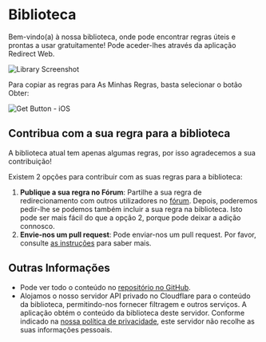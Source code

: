 # Biblioteca

Bem-vindo(a) à nossa biblioteca, onde pode encontrar regras úteis e prontas a usar gratuitamente! Pode aceder-lhes através da aplicação Redirect Web.

![Library Screenshot](/img/library-screenshot.webp)

Para copiar as regras para As Minhas Regras, basta selecionar o botão Obter:

![Get Button - iOS](/img/library-get-button-ios.gif)

## Contribua com a sua regra para a biblioteca

A biblioteca atual tem apenas algumas regras, por isso agradecemos a sua contribuição!

Existem 2 opções para contribuir com as suas regras para a biblioteca:

1. **Publique a sua regra no Fórum**: Partilhe a sua regra de redirecionamento com outros utilizadores no [fórum](https://github.com/mshibanami/redirect-web/discussions/categories/redirect-rules). Depois, poderemos pedir-lhe se podemos também incluir a sua regra na biblioteca. Isto pode ser mais fácil do que a opção 2, porque pode deixar a adição connosco.
2. **Envie-nos um pull request**: Pode enviar-nos um pull request. Por favor, consulte [as instruções](https://github.com/mshibanami/redirect-web/tree/main/library) para saber mais.

## Outras Informações

- Pode ver todo o conteúdo no [repositório no GitHub](https://github.com/mshibanami/redirect-web/tree/main/library).
- Alojamos o nosso servidor API privado no Cloudflare para o conteúdo da biblioteca, permitindo-nos fornecer filtragem e outros serviços. A aplicação obtém o conteúdo da biblioteca deste servidor. Conforme indicado na [nossa política de privacidade](/privacy-policy), este servidor não recolhe as suas informações pessoais.
